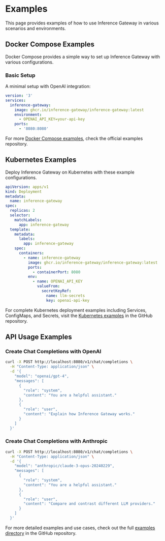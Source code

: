 # Examples

This page provides examples of how to use Inference Gateway in various scenarios and environments.

## Docker Compose Examples

Docker Compose provides a simple way to set up Inference Gateway with various configurations.

### Basic Setup

A minimal setup with OpenAI integration:

```yaml
version: '3'
services:
  inference-gateway:
    image: ghcr.io/inference-gateway/inference-gateway:latest
    environment:
      - OPENAI_API_KEY=your-api-key
    ports:
      - '8080:8080'
```

For more [Docker Compose examples](https://github.com/inference-gateway/inference-gateway/tree/main/examples/docker-compose), check the official examples repository.

## Kubernetes Examples

Deploy Inference Gateway on Kubernetes with these example configurations.

```yaml
apiVersion: apps/v1
kind: Deployment
metadata:
  name: inference-gateway
spec:
  replicas: 2
  selector:
    matchLabels:
      app: inference-gateway
  template:
    metadata:
      labels:
        app: inference-gateway
    spec:
      containers:
        - name: inference-gateway
          image: ghcr.io/inference-gateway/inference-gateway:latest
          ports:
            - containerPort: 8080
          env:
            - name: OPENAI_API_KEY
              valueFrom:
                secretKeyRef:
                  name: llm-secrets
                  key: openai-api-key
```

For complete Kubernetes deployment examples including Services, ConfigMaps, and Secrets, visit the [Kubernetes examples](https://github.com/inference-gateway/inference-gateway/tree/main/examples/kubernetes) in the GitHub repository.

## API Usage Examples

### Create Chat Completions with OpenAI

```bash
curl -X POST http://localhost:8080/v1/chat/completions \
  -H "Content-Type: application/json" \
  -d '{
    "model": "openai/gpt-4",
    "messages": [
      {
        "role": "system",
        "content": "You are a helpful assistant."
      },
      {
        "role": "user",
        "content": "Explain how Inference Gateway works."
      }
    ]
  }'
```

### Create Chat Completions with Anthropic

```bash
curl -X POST http://localhost:8080/v1/chat/completions \
  -H "Content-Type: application/json" \
  -d '{
    "model": "anthropic/claude-3-opus-20240229",
    "messages": [
      {
        "role": "system",
        "content": "You are a helpful assistant."
      },
      {
        "role": "user",
        "content": "Compare and contrast different LLM providers."
      }
    ]
  }'
```

For more detailed examples and use cases, check out the full [examples directory](https://github.com/inference-gateway/inference-gateway/tree/main/examples) in the GitHub repository.
